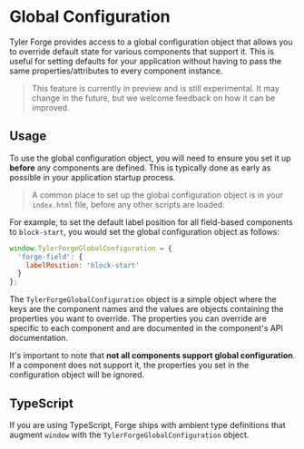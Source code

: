 
<Meta title="Getting Started/Global Configuration" />

# Global Configuration

Tyler Forge provides access to a global configuration object that allows you to override default state for various components that support it.
This is useful for setting defaults for your application without having to pass the same properties/attributes to every component instance.

> This feature is currently in preview and is still experimental. It may change in the future, but we welcome feedback on how it can be improved.

## Usage

To use the global configuration object, you will need to ensure you set it up **before** any components are defined. This is typically done
as early as possible in your application startup process.

> A common place to set up the global configuration object is in your `index.html` file, before any other scripts are loaded.

For example, to set the default label position for all field-based components to `block-start`, you would set the global configuration
object as follows:

```javascript
window.TylerForgeGlobalConfiguration = {
  'forge-field': {
    labelPosition: 'block-start'
  }
};
```

The `TylerForgeGlobalConfiguration` object is a simple object where the keys are the component names and the values are objects containing
the properties you want to override. The properties you can override are specific to each component and are documented in the component's
API documentation.

It's important to note that **not all components support global configuration**. If a component does not support it, the properties you set
in the configuration object will be ignored.

## TypeScript

If you are using TypeScript, Forge ships with ambient type definitions that augment `window` with the `TylerForgeGlobalConfiguration` object.
